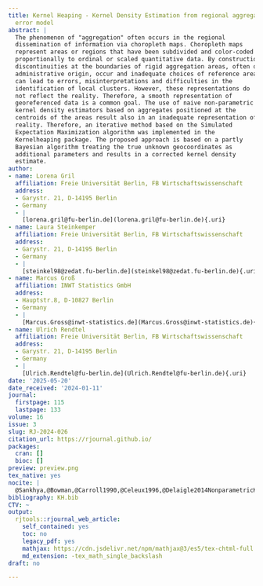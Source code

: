 ```yaml
---
title: Kernel Heaping - Kernel Density Estimation from regional aggregates via measurement
  error model
abstract: |
  The phenomenon of "aggregation" often occurs in the regional
  dissemination of information via choropleth maps. Choropleth maps
  represent areas or regions that have been subdivided and color-coded
  proportionally to ordinal or scaled quantitative data. By construction
  discontinuities at the boundaries of rigid aggregation areas, often of
  administrative origin, occur and inadequate choices of reference areas
  can lead to errors, misinterpretations and difficulties in the
  identification of local clusters. However, these representations do
  not reflect the reality. Therefore, a smooth representation of
  georeferenced data is a common goal. The use of naive non-parametric
  kernel density estimators based on aggregates positioned at the
  centroids of the areas result also in an inadequate representation of
  reality. Therefore, an iterative method based on the Simulated
  Expectation Maximization algorithm was implemented in the
  Kernelheaping package. The proposed approach is based on a partly
  Bayesian algorithm treating the true unknown geocoordinates as
  additional parameters and results in a corrected kernel density
  estimate.
author:
- name: Lorena Gril
  affiliation: Freie Universität Berlin, FB Wirtschaftswissenschaft
  address:
  - Garystr. 21, D-14195 Berlin
  - Germany
  - |
    [lorena.gril@fu-berlin.de](lorena.gril@fu-berlin.de){.uri}
- name: Laura Steinkemper
  affiliation: Freie Universität Berlin, FB Wirtschaftswissenschaft
  address:
  - Garystr. 21, D-14195 Berlin
  - Germany
  - |
    [steinkel98@zedat.fu-berlin.de](steinkel98@zedat.fu-berlin.de){.uri}
- name: Marcus Groß
  affiliation: INWT Statistics GmbH
  address:
  - Hauptstr.8, D-10827 Berlin
  - Germany
  - |
    [Marcus.Gross@inwt-statistics.de](Marcus.Gross@inwt-statistics.de){.uri}
- name: Ulrich Rendtel
  affiliation: Freie Universität Berlin, FB Wirtschaftswissenschaft
  address:
  - Garystr. 21, D-14195 Berlin
  - Germany
  - |
    [Ulrich.Rendtel@fu-berlin.de](Ulrich.Rendtel@fu-berlin.de){.uri}
date: '2025-05-20'
date_received: '2024-01-11'
journal:
  firstpage: 115
  lastpage: 133
volume: 16
issue: 3
slug: RJ-2024-026
citation_url: https://rjournal.github.io/
packages:
  cran: []
  bioc: []
preview: preview.png
tex_native: yes
nocite: |
  @Sankhya,@Bowman,@Carroll1990,@Celeux1996,@Delaigle2014NonparametricKM,@Duong2003,@Duong2005,@KHCompositeData,@Farokhi2020,@KDEforHeapedData,@MigranteAndAgedPeople,@StudentResidents,@Hadam2020,@Sperlich2013,@Haerdle,@Izenman,@Jones1993,@Rendtel2018,@Rendtel2021,@Silverman,@Sain1994,@GroupedData,@Wand94
bibliography: KH.bib
CTV: ~
output:
  rjtools::rjournal_web_article:
    self_contained: yes
    toc: no
    legacy_pdf: yes
    mathjax: https://cdn.jsdelivr.net/npm/mathjax@3/es5/tex-chtml-full.js
    md_extension: -tex_math_single_backslash
draft: no

---
```

```{=latex}
\input{RJ-2024-026-src.tex}
```

